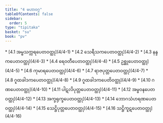 ```yaml
---
title: "4 မဟာဝဂ္ဂ"
tableOfContents: false
sidebar:
  order: 5
type: "tipitaka"
basket: "su"
book: "pv"
---
```



<DynamicBreadcrumb />



<TableOfContents book="pv" section="4">
* [4.1 အမ္ဗသက္ကရပေတဝတ္ထု](4/4-1)
* [4.2 သေရီသကပေတဝတ္ထု](4/4-2)
* [4.3 နန္ဒကပေတဝတ္ထု](4/4-3)
* [4.4 ရေဝတီပေတဝတ္ထု](4/4-4)
* [4.5 ဥစ္ဆုပေတဝတ္ထု](4/4-5)
* [4.6 ကုမာရပေတဝတ္ထု](4/4-6)
* [4.7 ရာဇပုတ္တပေတဝတ္ထု](4/4-7)
* [4.8 ဂူထခါဒကပေတဝတ္ထု](4/4-8)
* [4.9 ဂူထခါဒကပေတိဝတ္ထု](4/4-9)
* [4.10 ဂဏပေတဝတ္ထု](4/4-10)
* [4.11 ပါဋလိပုတ္တပေတဝတ္ထု](4/4-11)
* [4.12 အမ္ဗဝနပေတဝတ္ထု](4/4-12)
* [4.13 အက္ခရုက္ခပေတဝတ္ထု](4/4-13)
* [4.14 ဘောဂသံဟရဏပေတဝတ္ထု](4/4-14)
* [4.15 သေဋ္ဌိပုတ္တပေတဝတ္ထု](4/4-15)
* [4.16 သဋ္ဌိကူဋပေတဝတ္ထု](4/4-16)
</TableOfContents>